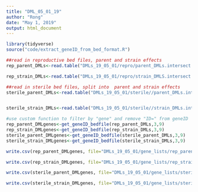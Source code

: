 ```yaml
---
title: "DML_05_01_19"
author: "Rong"
date: "May 1, 2019"
output: html_document
---
```

```r
library(tidyverse)
source("code/extract_geneID_from_bed_format.R")
```

```r
##read in reproductive bed files, parent and strain effects
rep_parent_DMLs<-read.table("DMLs_19_05_01/repro/parent_DMLs.intersect.bed")

rep_strain_DMLs<-read.table("DMLs_19_05_01/repro/strain_DMLS.intersect.bed")

##read in sterile bed files, split into  parent and strain effects
sterile_parent_DMLs<-read.table("DMLs_19_05_01/sterile//parent_DMLs.intersect.bed")


sterile_strain_DMLs<-read.table("DMLs_19_05_01/sterile//strain_DMLs.intersect.bed")

```

```r
#use custom function to filter by "gene" and remove "ID=" from geneID
rep_parent_DMLgenes<-get_geneID_bedfile(rep_parent_DMLs,3,9)
rep_strain_DMLgenes<-get_geneID_bedfile(rep_strain_DMLs,3,9)
sterile_parent_DMLgenes<-get_geneID_bedfile(sterile_parent_DMLs,3,9)
sterile_strain_DMLgenes<-get_geneID_bedfile(sterile_strain_DMLs,3,9)

write.csv(rep_parent_DMLgenes, file="DMLs_19_05_01/gene_lists/rep_parent_DMLgenes.csv")

write.csv(rep_strain_DMLgenes, file="DMLs_19_05_01/gene_lists/rep_strain_DMLgenes.csv")

write.csv(sterile_parent_DMLgenes, file="DMLs_19_05_01/gene_lists/sterile_parent_DMLgenes.csv")

write.csv(sterile_strain_DMLgenes, file="DMLs_19_05_01/gene_lists/sterile_strain_DMLgenes.csv")


```